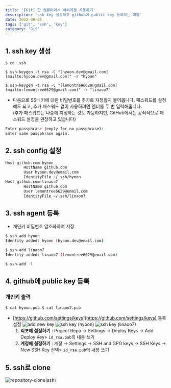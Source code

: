 ```yaml
---
title: '[Git] 한 컴퓨터에서 여러계정 사용하기'
description: 'ssh key 생성하고 github에 public key 등록하는 과정'
date: 2022-08-05
tags: ['git', 'ssh', 'key']
category: 'Git'
---
```


## 1. ssh key 생성

`$ cd .ssh`

`$ ssh-keygen -t rsa -C "[hyoon.dev@gmail.com](mailto:hyoon.dev@gmail.com)" -r "hyoon"`

`$ ssh-keygen -t rsa -C "[lemontree6629@gmail.com](mailto:lemontree6629@gmail.com)" -r "linaoo7"`

- 다음으로 SSH 키에 대한 비밀번호를 추가로 지정할지 물어봅니다. 패스워드를 설정해도 되고, 추가 패스워드 없이 사용하려면 엔터를 두 번 입력해줍니다.<br/>
  (추가 패스워드는 나중에 지정하는 것도 가능하지만, GitHub에서는 공식적으로 패스워드 설정을 권장하고 있습니다)

```bash
Enter passphrase (empty for no passphrase):
Enter same passphrase again:
```

## 2. ssh config 설정

```bash
Host github.com-hyoon
        HostName github.com
        User hyoon.dev@email.com
        IdentityFile ~/.ssh/hyoon
Host github.com-linaoo7
        HostName github.com
        User lemontree6629@email.com
        IdentityFile ~/.ssh/linaoo7
```

## 3. ssh agent 등록

- 개인키 비밀번호 암호화하여 저장

```bash
$ ssh-add hyoon
Identity added: hyoon (hyoon.dev@email.com)

$ ssh-add linaoo7
Identity added: linaoo7 (lemontree6629@email.com)

$ ssh-add -l
```

## 4. github에 public key 등록

### 개인키 출력

`$ cat hyoon.pub
 $ cat linaoo7.pub`

- [https://github.com/settings/keys](https://github.com/settings/keys) 등록설정
  ![add new key](</posts/git-ssh(1).png>)
  ![ssh key (hyoon)](</posts/git-ssh(2).png>)
  ![ssh key (linaoo7)](</posts/git-ssh(3).png>)
  1. **리포에 설정하기** : Project Repo → Settings → Deploy Keys → Add Deploy Key> `id_rsa.pub`의 내용 쓰기
  2. **계정에 설정하기** : 계정 → Settings → SSH and GPG keys → SSH Keys → New SSH Key 선택> `id_rsa.pub`의 내용 쓰기

## 5. ssh로 clone

![repository-clone(ssh)](</posts/git-ssh(4).png>)

